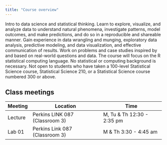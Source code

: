 ```yaml
---
title: "Course overview"
---
```


Intro to data science and statistical thinking. Learn to explore, visualize, and analyze data to understand natural phenomena, investigate patterns, model outcomes, and make predictions, and do so in a reproducible and shareable manner. Gain experience in data wrangling and munging, exploratory data analysis, predictive modeling, and data visualization, and effective communication of results. Work on problems and case studies inspired by and based on real-world questions and data. The course will focus on the R statistical computing language. No statistical or computing background is necessary. Not open to students who have taken a 100-level Statistical Science course, Statistical Science 210, or a Statistical Science course numbered 300 or above.

## Class meetings

| Meeting | Location                       | Time                       |
|---------|--------------------------------|----------------------------|
| Lecture | Perkins LINK 087 (Classroom 3) | M, Tu & Th 12:30 - 2:35 pm |
| Lab 01  | Perkins Link 087 (Classroom 3) | M & Th 3:30 - 4:45 am      |
